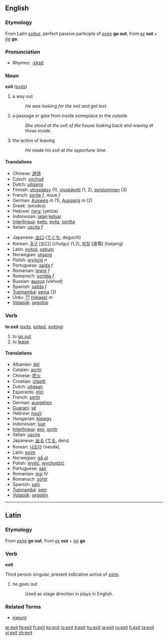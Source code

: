 ==English==
=== Etymology ===
From Latin ''[[exitus]]'', perfect passive participle of  ''[[exire]]'' '''go out''', from ''[[ex]]'' '''out''' + ''[[ire]]'' '''go'''.

===Pronunciation===
*Rhymes: [[Rhymes:English:-ɛksɪt|-ɛksɪt]]

=== Noun ===
'''exit''' ([[exits]])

# a way out
#:''He was looking for the exit and got lost''.
# a passage or gate from inside someplace to the outside
#:''She stood at the exit of the house looking back and waving at those inside''.
# the action of leaving
#:''He made his exit at the opportune time''.

==== Translations ====
{{top}}
*Chinese: [[退场]]
*Czech: [[východ]]
*Dutch: [[uitgang]]
*Finnish: [[ulospääsy]] (1), [[uloskäynti]] (1, 2), [[poistuminen]] (3)
*French: [[sortie]] ''f'', issue ''f''
*German: [[Ausweg]] ''m'' (1), [[Ausgang]] ''m'' (2)
*Greek: (exodos)
*Hebrew: [[יציאה]] (yetzia)
*Indonesian: [[jalan]] [[keluar]]
*[[Interlingua]]: [[exito]], [[exita]], [[sortita]]
*Italian: [[uscita]] ''f''
{{mid}}
*Japanese: [[出口]] ([[でぐち]], deguchi)
*Korean: [[출구]] [出口] (chulgu) (1,2), [[퇴장]] [退場] (toejang)
*Latin: [[exitus]], [[ostium]]
*Norwegian: [[utgang]]
*Polish: [[wyjście]] ''n''
*Portuguese: [[saída]] ''f''
*Romanian: [[ieşire]] ''f''
*Romansch: [[sortida]] ''f''
*Russian: [[выход]] (vikhod)
*Spanish: [[salida]] ''f''
*[[Tupinambá]]: [[sema]] (3)
*Urdu: [[??]] [[(nikaas)]] ''m''
*[[Volapük]]: [[segolöp]]
{{bottom}}

=== Verb ===
'''to exit''' ([[exits]], [[exited]], [[exiting]])

# to [[go out]]
# to [[leave]]

==== Translations ====
{{top}}
*Albanian: [[del]]
*Catalan: [[sortir]]
*Chinese: [[熄火]]
*Croatian: [[izlaziti]]
*Dutch: [[uit]][[gaan]]
*Esperanto: [[el]][[iri]]
*French: [[sortir]]
*German: [[aus]][[gehen]]
*[[Guarani]]: [[sẽ]]
*Hebrew: [[לצאת]]
*Hungarian: [[ki]][[megy]]
*Indonesian: [[luar]]
*[[Interlingua]]: [[exir]], [[sortir]]
*Italian: [[uscire]]
*Japanese: [[出る]] ([[でる]], deru)
*Korean: [[나오다]] (naoda), 
*Latin: [[exire]]
*Norwegian: [[gå ut]]
*Polish: [[wyjść]], [[wychodzić]]
*Portuguese: [[sair]]
*Romanian: [[ieşi]] ''IV''
*Romansch: [[sortir]] 
*Spanish: [[salir]]
*[[Tupinambá]]: [[sem]]
*[[Volapük]]: [[segolön]]
{{bottom}}

----

== Latin ==

===Etymology===
From ''[[exire]]'' '''go out''', from ''[[ex]]'' '''out''' + ''[[ire]]'' '''go'''

=== Verb ===
'''exit'''

Third person singular, present indicative active of ''[[exire]]''.

# he goes out
#: Used as stage direction in plays in English.

===Related Terms===
*[[exeunt]]

[[ar:exit]]
[[fa:exit]]
[[fr:exit]]
[[ko:exit]]
[[io:exit]]
[[it:exit]]
[[hu:exit]]
[[ja:exit]]
[[ru:exit]]
[[fi:exit]]
[[ta:exit]]
[[vi:exit]]
[[zh:exit]]